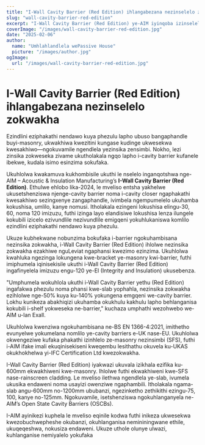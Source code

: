 ```yaml
---
title: "I-Wall Cavity Barrier (Red Edition) ihlangabezana nezinselelo zokwakha"
slug: "wall-cavity-barrier-red-edition"
excerpt: "I-Wall Cavity Barrier (Red Edition) ye-AIM iyinqoba izinselelo zokufaka ngokuhlanganisa nezinsika zokwakha, ngenkathi iqinisekisa ukuvikelwa okuqinile kokushisa."
coverImage: "/images/wall-cavity-barrier-red-edition.jpg"
date: "2025-02-06"
author:
  name: "Umhlahlandlela wePassive House"
  picture: "/images/author.jpg"
ogImage:
  url: "/images/wall-cavity-barrier-red-edition.jpg"
---
```


# I-Wall Cavity Barrier (Red Edition) ihlangabezana nezinselelo zokwakha

Ezindlini eziphakathi nendawo kuya phezulu lapho ubuso bangaphandle buyi-masonry, ukwakhiwa kwezitini kungase kudinge ukwesekwa kwesakhiwo—ngokuvamile ngendlela yezinsika zensimbi. Nokho, lezi zinsika zokweseka zivame ukutholakala ngqo lapho i-cavity barrier kufanele ibekwe, kudala isimo esinzima sokufaka.

Ukuhlolwa kwakamuva kukhombisile ukuthi le nselelo inganqotshwa nge-AIM – Acoustic & Insulation Manufacturing’s **I-Wall Cavity Barrier (Red Edition)**. Ethulwe ehlobo lika-2024, le mveliso entsha yakhelwe ukusetshenziswa njenge-cavity barrier noma i-cavity closer ngaphakathi kwesakhiwo sezingxenye zangaphandle, ivimbela ngempumelelo ukuhamba kokushisa, umlilo, kanye nomusi. Itholakala ezingeni lokushisa elingu-30, 60, noma 120 imizuzu, futhi izinga layo elandisiwe lokushisa lenza ilungele kokubili izicelo ezivundlile nezivundlile emigqeni yokuhlukaniswa komlilo ezindlini eziphakathi nendawo kuya phezulu.

Ukuze kubhekwane nobunzima bokufaka i-barrier ngokuhambisana nezinsika zokwakha, i-Wall Cavity Barrier (Red Edition) ihlolwe nezinsika zokwakha ezakhiwe nguLeviat ngaphansi kwezimo ezinzima. Ukuhlolwa kwahluka ngezinga lokungena kwe-bracket ye-masonry kwi-barrier, futhi imiphumela iqinisekisile ukuthi i-Wall Cavity Barrier (Red Edition) ingafinyelela imizuzu engu-120 ye-EI (Integrity and Insulation) ukusebenza.

"Umphumela wokuhlola ukuthi i-Wall Cavity Barrier yethu (Red Edition) ingafakwa phezulu noma phansi kwe-slab yophahla, nezinsika zokwakha ezihlolwe nge-50% kuya ku-140% yokungena emgqeni we-cavity barrier. Lokhu kunikeza abakhiqizi ukuhamba okukhulu kakhulu lapho behlanganisa kokubili i-shelf yokweseka ne-barrier," kuchaza umphathi wezohwebo we-AIM u-Ian Exall.

Ukuhlolwa kwenziwa ngokuhambisana ne-BS EN 1366-4:2021, imithetho evunyelwe yokumelana nomlilo ye-cavity barriers e-UK nase-EU. Ukuhlolwa okwengeziwe kufaka phakathi izinhlelo ze-masonry nezinsimbi (SFS), futhi i-AIM ifake imali ekuqinisekiseni kweqembu lesithathu okuvela ku-UKAS okukhokhelwa yi-IFC Certification Ltd kwezokwakha.

I-Wall Cavity Barrier (Red Edition) iyakwazi ukuvala izikhala ezifika ku-600mm ekwakhiweni kwe-masonry. Ihlolwe futhi ekwakhiweni kwe-SFS nase-rainscreen cladding. Le mveliso ilethwa ngendlela ye-slab, ivumela ukusika endaweni noma usayizi owenziwe ngaphambili. Itholakala ngama-slab angu-600mm no-1200mm ububanzi, ngezinketho zethikithi ezingu-75, 100, kanye no-125mm. Ngokuvamile, isetshenziswa ngokuhlanganyela ne-AIM’s Open State Cavity Barriers (OSCBs).

I-AIM ayinikezi kuphela le mveliso eqinile kodwa futhi inikeza ukwesekwa kwezobuchwepheshe okubanzi, okuhlanganisa nemininingwane ethile, ukuqeqeshwa, nokusiza endaweni. Ukuze uthole olunye ulwazi, kuhlanganise nemiyalelo yokufaka